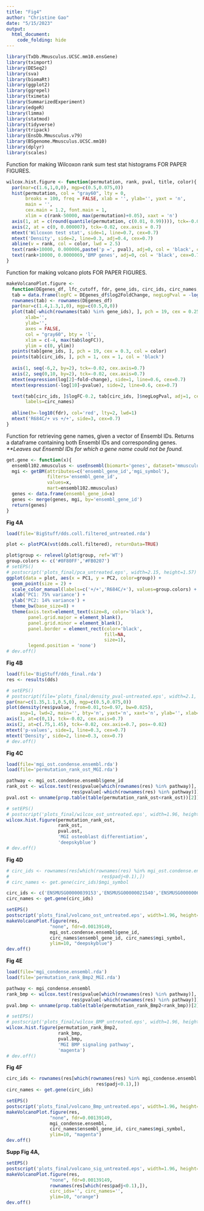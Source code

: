 ```yaml
---
title: "Fig4"
author: "Christine Gao"
date: "5/15/2023"
output:
  html_document:
    code_folding: hide
---
```

```r
library(TxDb.Mmusculus.UCSC.mm10.ensGene)
library(tximport)
library(DESeq2)
library(sva)
library(biomaRt)
library(ggplot2)
library(ggrepel)
library(tximeta)
library(SummarizedExperiment)
library(edgeR)
library(limma)
library(statmod)
library(tidyverse)
library(tripack)
library(EnsDb.Mmusculus.v79)
library(BSgenome.Mmusculus.UCSC.mm10)
library(dplyr)
library(scales)
```

Function for making Wilcoxon rank sum test stat histograms FOR PAPER FIGURES.
```r
wilcox.hist.figure <- function(permutation, rank, pval, title, color){
  par(mar=c(1.6,1,0,0), mgp=c(0.5,0.075,0))
  hist(permutation, col = "gray60", lty = 0, 
       breaks = 100, freq = FALSE, xlab = '', ylab='', yaxt = 'n',
       main = '',
       cex.main = 1.2, font.main = 1, 
       xlim = c(rank-50000, max(permutation)+0.05), xaxt = 'n')
  axis(1, at = c(round(quantile(permutation, c(0.01, 0.99)))), tck=-0.02, cex.axis = 0.7)
  axis(2, at = c(0, 0.000007), tck=-0.02, cex.axis = 0.7)
  mtext('Wilcoxon test stat', side=1, line=0.7, cex=0.7)
  mtext('Density', side=2, line=0.3, adj=0.4, cex=0.7)
  abline(v = rank, col = color, lwd = 2.5)
  text(rank+10000, 0.000006,paste('p =', pval), adj=0, col = 'black', cex=0.7)
  text(rank+10000, 0.0000069,'BMP genes', adj=0, col = 'black', cex=0.7)
}
```

Function for making volcano plots FOR PAPER FIGURES.
```r
makeVolcanoPlot.figure <- 
  function(DEgenes_df, lfc_cutoff, fdr, gene_ids, circ_ids, circ_names, ylim, color){
  tab = data.frame(logFC = DEgenes_df$log2FoldChange, negLogPval = -log10(DEgenes_df$pvalue))
  rownames(tab) <- rownames(DEgenes_df)
  par(mar=c(1.4,1.3,1,0), mgp=c(0.5,0,0))
  plot(tab[-which(rownames(tab) %in% gene_ids), ], pch = 19, cex = 0.25, 
       xlab='',
       ylab='',
       axes = FALSE,
       col = "gray60", bty = 'l', 
       xlim = c(-4, max(tab$logFC)), 
       ylim = c(0, ylim))
  points(tab[gene_ids, ], pch = 19, cex = 0.3, col = color)
  points(tab[circ_ids, ], pch = 1, cex = 1, col = 'black')
  
  axis(1, seq(-6,2, by=2), tck=-0.02, cex.axis=0.7)
  axis(2, seq(0,10, by=2), tck=-0.02, cex.axis=0.7)
  mtext(expression(log[2]~fold~change), side=1, line=0.6, cex=0.7)
  mtext(expression(-log[10]~pvalue), side=2, line=0.6, cex=0.7)

  text(tab[circ_ids, ]$logFC-0.2, tab[circ_ids, ]$negLogPval, adj=1, cex = 0.6, col='black',font=3,
       labels=circ_names)
 
  abline(h=-log10(fdr), col='red', lty=2, lwd=1)
  mtext('R684C/+ vs +/+', side=3, cex=0.7)
}
```

Function for retrieving gene names, given a vector of Ensembl IDs. Returns a dataframe containing both Ensembl IDs and corresponding genes. <i>**Leaves out Ensembl IDs for which a gene name could not be found.</i>
```r
get.gene <- function(x){
  ensembl102.mmusculus <- useEnsembl(biomart='genes', dataset='mmusculus_gene_ensembl', version=102)
  mgi <- getBM(attributes=c('ensembl_gene_id','mgi_symbol'),
               filters='ensembl_gene_id',
               values=x,
               mart=ensembl102.mmusculus)
  genes <- data.frame(ensembl_gene_id=x)
  genes <- merge(genes, mgi, by='ensembl_gene_id')
  return(genes)
}
```

<b>Fig 4A</b>
```r
load(file='BigStuff/dds.coll.filtered_untreated.rda')

plot <- plotPCA(vst(dds.coll.filtered), returnData=TRUE)

plot$group <- relevel(plot$group, ref='WT')
group.colors <- c('#0F80FF','#FB0207')
# setEPS()
# postscript('plots_final/pca_untreated.eps', width=2.15, height=1.57)
ggplot(data = plot, aes(x = PC1, y = PC2, color=group)) + 
  geom_point(size = 2) + 
  scale_color_manual(labels=c('+/+','R684C/+'), values=group.colors) + 
  xlab('PC1: 75% variance') +
  ylab('PC2: 14% variance') +
  theme_bw(base_size=8) +
  theme(axis.text=element_text(size=8, color='black'),
        panel.grid.major = element_blank(),
        panel.grid.minor = element_blank(),
        panel.border = element_rect(color='black',
                                    fill=NA,
                                    size=1),
        legend.position = 'none')
# dev.off()
```

<b>Fig 4B</b>
```r
load(file='BigStuff/dds_final.rda')
res <- results(dds)

# setEPS()
# postscript(file='plots_final/density_pval-untreated.eps', width=2.1, height=1.7)
par(mar=c(1.35,1.1,0.5,0), mgp=c(0.5,0.075,0))
plot(density(res$pvalue, from=0.01,to=0.97, bw=0.025), 
     asp=1, lwd=2, main='', bty='n', yaxt='n', xaxt='n', ylab='', xlab='')
axis(1, at=c(0,1), tck=-0.02, cex.axis=0.7)
axis(2, at=c(.75,1.45), tck=-0.02, cex.axis=0.7, pos=-0.02)
mtext('p-values', side=1, line=0.3, cex=0.7)
mtext('Density', side=2, line=0.3, cex=0.7)
# dev.off()
```

<b>Fig 4C</b>
```r
load(file='mgi_ost.condense.ensembl.rda')
load(file='permutation_rank_ost_MGI.rda')

pathway <- mgi_ost.condense.ensembl$gene_id
rank_ost <- wilcox.test(res$pvalue[which(rownames(res) %in% pathway)], 
                        res$pvalue[-which(rownames(res) %in% pathway)])$statistic
pval.ost <- unname(prop.table(table(permutation_rank_ost<rank_ost))[2])

# setEPS()
# postscript('plots_final/wilcox_ost_untreated.eps', width=1.96, height=1.96)
wilcox.hist.figure(permutation_rank_ost, 
                   rank_ost, 
                   pval.ost, 
                   'MGI osteoblast differentiation', 
                   'deepskyblue')
# dev.off()
```

<b>Fig 4D</b>
```r
# circ_ids <- rownames(res[which(rownames(res) %in% mgi_ost.condense.ensembl$gene_id &
#                                  res$padj<0.1),])
# circ_names <- get.gene(circ_ids)$mgi_symbol

circ_ids <- c('ENSMUSG00000039153','ENSMUSG00000021540','ENSMUSG00000060284')
circ_names <- get.gene(circ_ids)

setEPS()
postscript('plots_final/volcano_ost_untreated.eps', width=1.96, height=1.96)
makeVolcanoPlot.figure(res, 
                "none", fdr=0.00139149,
                mgi_ost.condense.ensembl$gene_id, 
                circ_names$ensembl_gene_id, circ_names$mgi_symbol, 
                ylim=10, "deepskyblue")
dev.off()
```

<b>Fig 4E</b>
```r
load(file='mgi_condense.ensembl.rda')
load(file='permutation_rank_Bmp2_MGI.rda')

pathway <- mgi_condense.ensembl
rank_bmp <- wilcox.test(res$pvalue[which(rownames(res) %in% pathway)],
                        res$pvalue[-which(rownames(res) %in% pathway)])$statistic
pval.bmp <- unname(prop.table(table(permutation_rank_Bmp2<rank_bmp))[2])

# setEPS()
# postscript('plots_final/wilcox_BMP_untreated.eps', width=1.96, height=1.96)
wilcox.hist.figure(permutation_rank_Bmp2, 
                   rank_bmp, 
                   pval.bmp, 
                   'MGI BMP signaling pathway', 
                   'magenta')
# dev.off()
```

<b>Fig 4F</b>
```r
circ_ids <- rownames(res[which(rownames(res) %in% mgi_condense.ensembl &
                                 res$padj<0.1),])
circ_names <- get.gene(circ_ids)

setEPS()
postscript('plots_final/volcano_Bmp_untreated.eps', width=1.96, height=1.96)
makeVolcanoPlot.figure(res, 
                "none", fdr=0.00139149,
                mgi_condense.ensembl, 
                circ_names$ensembl_gene_id, circ_names$mgi_symbol, 
                ylim=10, "magenta")
dev.off()
```

<b>Supp Fig 4A,</b>
```r
setEPS()
postscript('plots_final/volcano_sig_untreated.eps', width=1.96, height=1.96)
makeVolcanoPlot.figure(res, 
                "none", fdr=0.00139149,
                rownames(res[which(res$padj<0.1),]), 
                circ_ids='', circ_names='', 
                ylim=10, "orange")
dev.off()
```